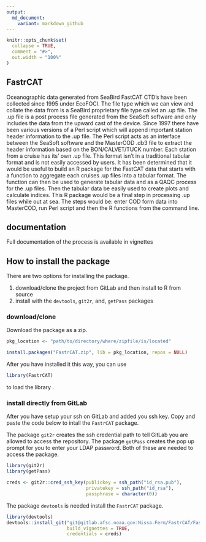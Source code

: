 ---
output: 
  md_document:
    variant: markdown_github
---

<!-- README.md is generated from README.Rmd. Please edit that file -->

```{r setup, include = FALSE}
knitr::opts_chunk$set(
  collapse = TRUE,
  comment = "#>",
  out.width = "100%"
)
```
## FastrCAT

Oceanographic data generated from SeaBird FastCAT CTD’s have been collected since 1995 under EcoFOCI. The file type which we can view and collate the data from is a SeaBird proprietary file type called an .up file. The .up file is a post process file generated from the SeaSoft software and only includes the data from the upward cast of the device. Since 1997 there have been various versions of a Perl script which will append important station header information to the .up file. The Perl script acts as an interface between the SeaSoft software and the MasterCOD .db3 file to extract the header information based on the BON/CALVET/TUCK number. Each station from a cruise has its’ own .up file. This format isn’t in a traditional tabular format and is not easily accessed by users. It has been determined that it would be useful to build an R package for the FastCAT data that starts with a function to aggregate each cruises .up files into a tabular format. The function can then be used to generate tabular data and as a QAQC process for the .up files. Then the tabular data be easily used to create plots and calculate indices.  This R package would be a final step in processing .up files while out at sea. The steps would be: enter COD form data into MasterCOD, run Perl script and then the R functions from the command line. 

## documentation

Full documentation of the process is available in vignettes

## How to install the package

There are two options for installing the package.

1. download/clone the project from GitLab and then install to R from source
2. install with the `devtools`, `git2r`, and, `getPass` packages


### download/clone

Download the package as a zip. 

```{r, eval = FALSE}
pkg_location <- "path/to/directory/where/zipfile/is/located"

install.packages("FastrCAT.zip", lib = pkg_location, repos = NULL)

```

After you have installed it this way, you can use 

```{r, eval = FALSE}
library(FastrCAT)
```

to load the library .


### install directly from GitLab

After you have setup your ssh on GitLab and added you ssh key. Copy and paste the code below to intall the `FastrCAT` package. 

The package `git2r` creates the ssh credential path to tell GitLab you are allowed to access the repository. The package `getPass` creates the pop up prompt for you to enter your LDAP password. Both of these are needed to access the package. 

```{r, eval = FALSE}
library(git2r)
library(getPass)

creds <- git2r::cred_ssh_key(publickey = ssh_path("id_rsa.pub"),
                             privatekey = ssh_path("id_rsa"),
                             passphrase = character(0))
```

The package `devtools` is needed install the `FastrCAT` package. 
```{r, eval = FALSE}
library(devtools)
devtools::install_git("git@gitlab.afsc.noaa.gov:Nissa.Ferm/FastrCAT/FastrCAT.git",
                      build_vignettes = TRUE,
                      credentials = creds)
```
